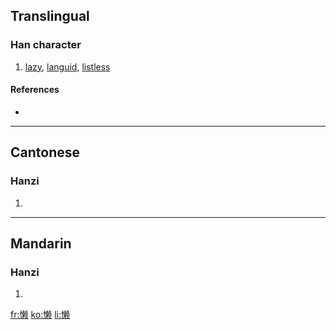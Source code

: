 {{see|懶}}
==Translingual==

===Han character===
{{Han char|rn=61|rad=心|as=13|sn=16|four=|canj=心木中人 (PDLO)}}

# [[lazy]], [[languid]], [[listless]]

====References====
* {{Han ref|kx=0406.141|hdz=42360.090|uh=61D2|ud=25042}}

----

==Cantonese==

===Hanzi===
{{yue-hanzi|jyut=|y=laan5}}

# {{defn|Cantonese}}

----

==Mandarin==

===Hanzi===
{{cmn-hanzi|tra=懶|pin=[[lǎn]] ([[lan3]])|wg=lan<sup>3</sup>}}

# {{defn|Mandarin}}

[[fr:懒]]
[[ko:懒]]
[[li:懒]]